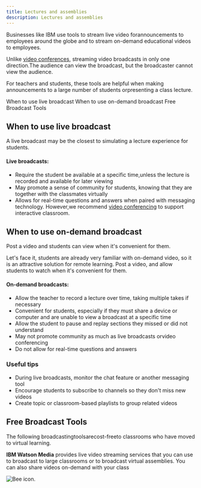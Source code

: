 ```yaml
---
title: Lectures and assemblies
description: Lectures and assemblies
---
```


<PageDescription>

Businesses like IBM use tools to stream live video forannouncements to employees around the globe and to stream on-demand educational videos to employees. 

Unlike [video conferences](/tools-and-resources/classroom-and-parent-conferences), streaming video broadcasts in only one direction.The audience can view the broadcast, but the broadcaster cannot view the audience.

For teachers and students, these tools are helpful when making announcements to a large number of students orpresenting a class lecture.

</PageDescription>

<AnchorLinks>
  <AnchorLink>When to use live broadcast</AnchorLink>
  <AnchorLink>When to use on-demand broadcast</AnchorLink>
  <AnchorLink>Free Broadcast Tools</AnchorLink>
</AnchorLinks>

## When to use live broadcast

A live broadcast may be the closest to simulating a lecture experience for students.

#### Live broadcasts:

- Require the student be available at a specific time,unless the lecture is recorded and available for later viewing
- May promote a sense of community for students, knowing that they are together with the classmates virtually
- Allows for real-time questions and answers when paired with messaging technology. However,we recommend [video conferencing](/tools-and-resources/classroom-and-parent-conferences) to support interactive classroom.

## When to use on-demand broadcast

Post a video and students can view when it's convenient for them.

Let's face it, students are already very familiar with on-demand video, so it is an attractive solution for remote learning. Post a video, and allow students to watch when it's convenient for them.

#### On-demand broadcasts:
- Allow the teacher to record a lecture over time, taking multiple takes if necessary
- Convenient for students, especially if they must share a device or computer and are unable to view a broadcast at a specific time
- Allow the student to pause and replay sections they missed or did not understand
- May not promote community as much as live broadcasts orvideo conferencing
- Do not allow for real-time questions and answers

### Useful tips

- During live broadcasts, monitor the chat feature or another messaging tool
- Encourage students to subscribe to channels so they don't miss new videos
- Create topic or classroom-based playlists to group related videos

## Free Broadcast Tools

The following broadcastingtoolsarecost-freeto classrooms who have moved to virtual learning.

**IBM Watson Media** provides live video streaming services that you can use to broadcast to large classrooms or to broadcast virtual assemblies. You can also share videos on-demand with your class

<Row className="resource-card-group">
<Column colMd={4} colLg={4} noGutterSm>
 <ResourceCard
  subTitle="IBM Watson Media"
  actionIcon="launch"
  aspectRatio="2:1"
  href="https://www.ibm.com/watson/media"
  >

![Bee icon.](../images/icons/bee-icon.svg)

  </ResourceCard>
</Column>
</Row>